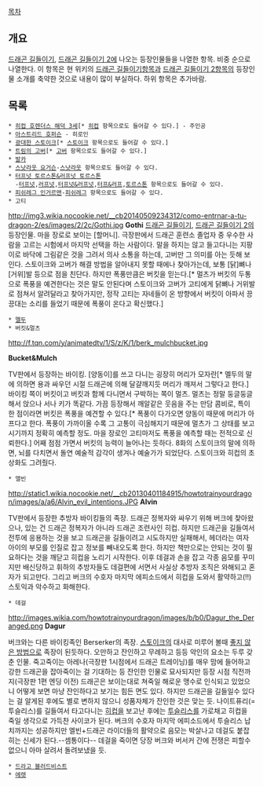 [[목차]]
== 개요 ==
[[드래곤 길들이기]], [[드래곤 길들이기 2]]에 나오는 등장인물들을 나열한 항목. 비중 순으로 나열한다.
이 항목은 현 위키의 [[드래곤 길들이기]]항목과 [[드래곤 길들이기 2]]항목의 등장인물 소개를 축약한 것으로 내용이 많이 부실하다. 하위 항목은 추가바람.

== 목록 ==
 * [[히컵 호렌더스 해덕 3세]][* [[히컵]] 항목으로도 들어갈 수 있다.] - 주인공
 * [[아스트리드 호퍼슨]] - 히로인
 * [[광대한 스토이크]][* [[스토이크]] 항목으로도 들어갈 수 있다.]
 * [[트림의 고버]][* [[고버]] 항목으로도 들어갈 수 있다.]
 * [[발카]]
 * [[스낫라웃 요거슨]]-[[스낫라웃]] 항목으로도 들어갈 수 있다.
 * [[터프넛 토르스톤&러프넛 토르스톤]]
   -[[터프넛]],[[러프넛]],[[터프넛&러프넛]],[[터프&러프]],[[토르스톤]] 항목으로도 들어갈 수 있다.
 * [[피쉬레그 인거르맨]]-[[피쉬레그]] 항목으로도 들어갈 수 있다.
 * 고티
http://img3.wikia.nocookie.net/__cb20140509234312/como-entrnar-a-tu-dragon-2/es/images/2/2c/Gothi.jpg
'''Gothi'''
[[드래곤 길들이기]], [[드래곤 길들이기 2]]의 등장인물.
마을 장로로 보이는 [할머니]. 극장판에서 드래곤 훈련소 졸업자 중 우수한 사람을 고르는 시험에서 마지막 선택을 하는 사람이다. 말을 하지는 않고 들고다니는 지팡이로 바닥에 그림같은 것을 그려서 의사 소통을 하는데, 고버만 그 의미를 아는 듯해 보인다. 스토이크와 고버가 해결 방법을 알아내지 못할 때에나 찾아가는데, 보통 [닭]뼈나 [거위]발 등으로 점을 친단다. 하지만 폭풍만큼은 버킷을 믿는다.[* 멀츠가 버킷의 두통으로 폭풍을 예견한다는 것은 말도 안된다며 스토이크와 고버가 고티에게 닭뼈나 거위발로 점쳐서 알려달라고 찾아가지만, 정작 고티는 자네들이 온 방향에서 버킷이 아파서 끙끙대는 소리를 들었기 때문에 폭풍이 온다고 확신했다.]

 * [[멜두]]
 * 버킷&멀츠
http://f.tqn.com/y/animatedtv/1/S/z/K/1/berk_mulchbucket.jpg
 
'''Bucket&Mulch'''

TV판에서 등장하는 바이킹. [양동이]를 쓰고 다니는 굉장히 머리가 모자란[* 멜두의 말에 의하면 용과 싸우던 시절 드래곤에 의해 달걀깨지듯 머리가 깨져서 그렇다고 한다.] 바이킹 쪽이 버킷이고 버킷과 함께 다니면서 구박하는 쪽이 멀츠. 멀츠는 정말 둥글둥글해서 앉으나 서나 키가 똑같다.
가끔 등장해서 깨알같은 웃음을 주는 만담 콤비로, 특이한 점이라면 버킷은 폭풍을 예견할 수 있다.[* 폭풍이 다가오면 양동이 때문에 머리가 아프다고 한다. 폭풍이 가까이올 수록 그 고통이 극심해지기 때문에 멀츠가 그 상태를 보고 시기까지 정확히 예측할 정도. 마을 장로인 고티마저도 폭풍을 예측할 때는 전적으로 신뢰한다.] 어째 점점 가면서 버킷의 능력이 늘어나는 듯하다. 8화의 스토이크의 말에 의하면, 뇌를 다치면서 돌연 예술적 감각이 생겨나 예술가가 되었단다. 스토이크와 히컵의 초상화도 그려줬다.


 * 앨빈
http://static1.wikia.nocookie.net/__cb20130401184915/howtotrainyourdragon/images/a/a6/Alvin_evil_intentions.JPG
'''Alvin'''

TV판에서 등장한 추방자 바이킹들의 족장. 드래곤 정복자와 싸우기 위해 버크에 찾아왔으나, 있는 건 드래곤 정복자가 아니라 드래곤 조련사인 히컵. 하지만 드래곤을 길들여서 전투에 응용하는 것을 보고 드래곤을 길들이려고 시도하지만 실패해서, 헤더라는 여자 아이의 부모를 인질로 잡고 정보를 빼내오도록 한다. 하지만 책만으로는 안되는 것이 필요하다는 것을 깨닫고 히컵을 노리기 시작한다. 이후 데걸과 손을 잡고 각종 음모를 꾸미지만 배신당하고 휘하의 추방자들도 데걸편에 서면서 사실상 추방자 조직은 와해되고 혼자가 되고만다. 그리고 버크의 수호자 마지막 에피소드에서 히컵을 도와서 활약하고(!!) 스토익과 악수하고 화해한다.

 * 데걸
http://images.wikia.com/howtotrainyourdragon/images/b/b0/Dagur_the_Deranged.png
'''Dagur'''

버크와는 다른 바이킹족인 Berserker의 족장. [[스토이크]]의 대사로 미루어 볼때 [[아서스 메네실|좋지 않은 방법]]으로 족장이 된듯하다. 오만하고 잔인하고 무례하고 등등 악인의 요소는 두루 갖춘 인물. 죽고죽이는 아레나(극장판 1시점에서 드래곤 트레이닝)를 매우 맘에 들어하고 강한 드래곤을 잡아죽이는 걸 기대하는 등 잔인한 인물로 묘사되지만 등장 시점 직전까지(극장판 1편 엔딩 이전) 드래곤은 보이는대로 쳐죽일 해로운 맹수로 인식되고 있었으니 어떻게 보면 마냥 잔인하다고 보기는 힘든 면도 있다. 하지만 드래곤을 길들일수 있다는 걸 알게된 후에도 별로 변하지 않으니 성품자체가 잔인한 것은 맞는 듯. 나이트퓨리(=투슬리스)를 길들여서 타고다니는 [[히컵]]을 보고난 후에는 [[투슬리스]]를 가로채고 히컵을 죽일 생각으로 가득찬 사이코가 된다. 버크의 수호자 마지막 에피소드에서 투슬리스 납치까지는 성공하지만 엘빈+드래곤 라이더들의 활약으로 음모는 박살나고 데걸도 붙잡히는 신세가 된다.--셈통이다-- 데걸을 죽이면 당장 버크와 버서커 간에 전쟁은 피할수 없으니 아마 살려서 돌려보냈을 듯.

 * [[드라고 블러드비스트]]
 * [[에렛]]
 
